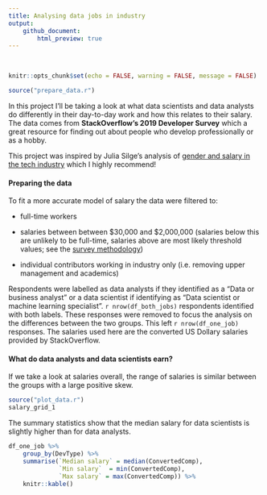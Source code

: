 ```yaml
---
title: Analysing data jobs in industry
output:
    github_document:
        html_preview: true
---
```

<br>

```r
knitr::opts_chunk$set(echo = FALSE, warning = FALSE, message = FALSE)
```

```r
source("prepare_data.r")
```

In this project I'll be taking a look at what data scientists and data analysts do differently in their day-to-day work and how this relates to their salary. The data comes from **StackOverflow's 2019 Developer Survey** which a great resource for finding out about people who develop professionally or as a hobby. 
<br>

This project was inspired by Julia Silge's analysis of [gender and salary in the tech industry](https://juliasilge.com/blog/salary-gender/) which I highly recommend! 

#### Preparing the data

To fit a more accurate model of salary the data were filtered to:

* full-time workers 

* salaries between between \$30,000 and \$2,000,000 (salaries below this are unlikely to be full-time, salaries above are most likely threshold values; see the [survey methodology](https://insights.stackoverflow.com/survey/2019#methodology))

* individual contributors working in industry only (i.e. removing upper management and academics)

Respondents were labelled as data analysts if they identified as a "Data or business analyst" or a data scientist if identifying as "Data scientist or machine learning specialist". `r nrow(df_both_jobs)` respondents identified with both labels. These responses were removed to focus the analysis on the differences between the two groups. This left `r nrow(df_one_job)` responses. The salaries used here are the converted US Dollary salaries provided by StackOverflow. 

#### What do data analysts and data scientists earn?

If we take a look at salaries overall, the range of salaries is similar between the groups with a large positive skew. 

```r
source("plot_data.r")
salary_grid_1
```

The summary statistics show that the median salary for data scientists is slightly higher than for data analysts. 

```r
df_one_job %>%
    group_by(DevType) %>%
    summarise(`Median salary` = median(ConvertedComp),
              `Min salary`  = min(ConvertedComp),
              `Max salary` = max(ConvertedComp)) %>%
    knitr::kable()
```
